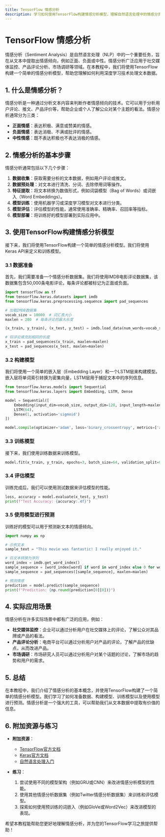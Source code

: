 ```yaml
---
title: TensorFlow 情感分析
description: 学习如何使用TensorFlow构建情感分析模型，理解自然语言处理中的情感分类任务。
---
```


# TensorFlow 情感分析

情感分析（Sentiment Analysis）是自然语言处理（NLP）中的一个重要任务，旨在从文本中提取出情感倾向，例如正面、负面或中性。情感分析广泛应用于社交媒体监控、产品评论分析、市场调研等领域。在本教程中，我们将使用TensorFlow构建一个简单的情感分析模型，帮助您理解如何利用深度学习技术处理文本数据。

## 1. 什么是情感分析？

情感分析是一种通过分析文本内容来判断作者情感倾向的技术。它可以用于分析用户评论、推文、产品评价等，帮助企业或个人了解公众对某个主题的看法。情感分析通常分为三类：

- **正面情感**：表达积极、满意或赞美的情感。
- **负面情感**：表达消极、不满或批评的情感。
- **中性情感**：既不表达积极也不表达消极的情感。

## 2. 情感分析的基本步骤

情感分析通常包括以下几个步骤：

1. **数据收集**：获取需要分析的文本数据，例如用户评论或推文。
2. **数据预处理**：对文本进行清洗、分词、去除停用词等操作。
3. **特征提取**：将文本转换为数值形式，例如词袋模型（Bag of Words）或词嵌入（Word Embeddings）。
4. **模型训练**：使用机器学习或深度学习模型对文本进行分类。
5. **模型评估**：评估模型的性能，通常使用准确率、精确率、召回率等指标。
6. **模型部署**：将训练好的模型部署到实际应用中。

## 3. 使用TensorFlow构建情感分析模型

接下来，我们将使用TensorFlow构建一个简单的情感分析模型。我们将使用Keras API来定义和训练模型。

### 3.1 数据准备

首先，我们需要准备一个情感分析数据集。我们将使用IMDB电影评论数据集，该数据集包含50,000条电影评论，每条评论都被标记为正面或负面。

```python
import tensorflow as tf
from tensorflow.keras.datasets import imdb
from tensorflow.keras.preprocessing.sequence import pad_sequences

# 加载IMDB数据集
vocab_size = 10000  # 词汇表大小
maxlen = 200  # 每条评论的最大长度

(x_train, y_train), (x_test, y_test) = imdb.load_data(num_words=vocab_size)

# 将评论填充到相同的长度
x_train = pad_sequences(x_train, maxlen=maxlen)
x_test = pad_sequences(x_test, maxlen=maxlen)
```

### 3.2 构建模型

我们将使用一个简单的嵌入层（Embedding Layer）和一个LSTM层来构建模型。嵌入层将单词索引转换为密集向量，LSTM层用于捕捉文本中的序列信息。

```python
from tensorflow.keras.models import Sequential
from tensorflow.keras.layers import Embedding, LSTM, Dense

model = Sequential([
    Embedding(input_dim=vocab_size, output_dim=128, input_length=maxlen),
    LSTM(64),
    Dense(1, activation='sigmoid')
])

model.compile(optimizer='adam', loss='binary_crossentropy', metrics=['accuracy'])
```

### 3.3 训练模型

接下来，我们使用训练数据来训练模型。

```python
model.fit(x_train, y_train, epochs=3, batch_size=64, validation_split=0.2)
```

### 3.4 评估模型

训练完成后，我们可以使用测试数据来评估模型的性能。

```python
loss, accuracy = model.evaluate(x_test, y_test)
print(f"Test Accuracy: {accuracy:.4f}")
```

### 3.5 使用模型进行预测

训练好的模型可以用于预测新文本的情感倾向。

```python
import numpy as np

# 示例文本
sample_text = "This movie was fantastic! I really enjoyed it."

# 将文本转换为序列
word_index = imdb.get_word_index()
sample_sequence = [word_index[word] if word in word_index else 0 for word in sample_text.split()]
sample_sequence = pad_sequences([sample_sequence], maxlen=maxlen)

# 预测情感
prediction = model.predict(sample_sequence)
print(f"Prediction: {np.round(prediction[0][0])}")
```

## 4. 实际应用场景

情感分析在许多实际场景中都有广泛的应用，例如：

- **社交媒体监控**：企业可以通过分析用户在社交媒体上的评论，了解公众对其品牌或产品的看法。
- **产品评论分析**：电商平台可以通过分析用户对产品的评论，了解产品的优缺点，从而改进产品。
- **市场调研**：市场研究人员可以通过分析用户对某个话题的讨论，了解市场的趋势和用户的需求。

## 5. 总结

在本教程中，我们介绍了情感分析的基本概念，并使用TensorFlow构建了一个简单的情感分析模型。我们学习了如何准备数据、构建模型、训练模型以及使用模型进行预测。情感分析是一个强大的工具，可以帮助我们从文本数据中提取有价值的信息。

## 6. 附加资源与练习

- **附加资源**：
  - [TensorFlow官方文档](https://www.tensorflow.org/)
  - [Keras官方文档](https://keras.io/)
  - [自然语言处理入门](https://www.coursera.org/learn/natural-language-processing)

- **练习**：
  1. 尝试使用不同的模型架构（例如GRU或CNN）来改进情感分析模型的性能。
  2. 使用其他情感分析数据集（例如Twitter情感分析数据集）来训练和评估模型。
  3. 探索如何使用预训练的词嵌入（例如GloVe或Word2Vec）来改进模型的表现。

希望本教程能帮助您更好地理解情感分析，并为您的TensorFlow学习之旅提供帮助！